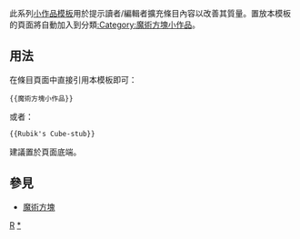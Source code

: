 <includeonly></includeonly><noinclude>{{template doc page viewed directly}}</noinclude>
<!-- 在本行下編輯模板說明 -->
此系列[[:Category:小作品模板|小作品模板]]用於提示讀者/編輯者擴充條目內容以改善其質量。置放本模板的頁面將自動加入到分類[[:Category:魔術方塊小作品]]。
== 用法 ==
在條目頁面中直接引用本模板即可：
<pre>{{魔術方塊小作品}}
</pre>
或者：
<pre>{{Rubik's Cube-stub}}
</pre>
建議置於頁面底端。
== 參見 ==
* [[魔術方塊]]
<includeonly>
<!-- 本行下加入模板的分類 -->
[[Category:娛樂小作品模板|R]]
[[Category:魔術方塊小作品|*]]
<!-- 本行下加入模板的跨語言鏈接 -->
</includeonly>